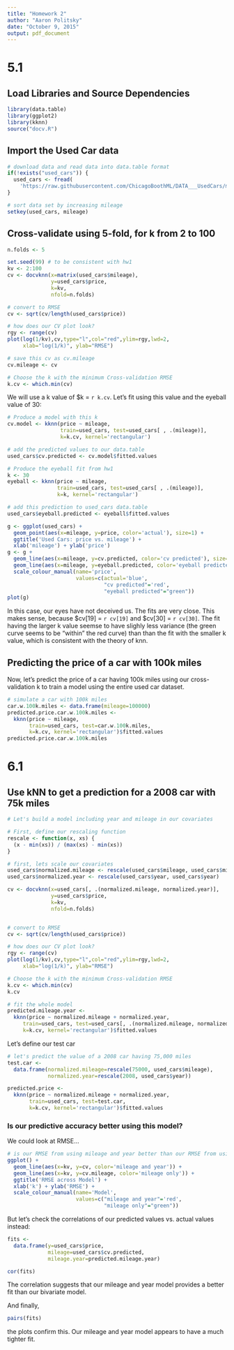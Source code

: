 ```yaml
---
title: "Homework 2"
author: "Aaron Politsky"
date: "October 9, 2015"
output: pdf_document
---
```



# 5.1
## Load Libraries and Source Dependencies

```r
library(data.table)
library(ggplot2)
library(kknn)
source("docv.R")
```

## Import the Used Car data

```r
# download data and read data into data.table format
if(!exists("used_cars")) {
  used_cars <- fread(
    'https://raw.githubusercontent.com/ChicagoBoothML/DATA___UsedCars/master/UsedCars_small.csv')  
}

# sort data set by increasing mileage
setkey(used_cars, mileage)
```

## Cross-validate using 5-fold, for k from 2 to 100

```r
n.folds <- 5

set.seed(99) # to be consistent with hw1
kv <- 2:100
cv <- docvknn(x=matrix(used_cars$mileage), 
              y=used_cars$price, 
              k=kv,
              nfold=n.folds)

# convert to RMSE
cv <- sqrt(cv/length(used_cars$price))

# how does our CV plot look?
rgy <- range(cv)
plot(log(1/kv),cv,type="l",col="red",ylim=rgy,lwd=2,
     xlab="log(1/k)", ylab="RMSE")

# save this cv as cv.mileage
cv.mileage <- cv

# Choose the k with the minimum Cross-validation RMSE
k.cv <- which.min(cv)
```

We will use a k value of $k = `r k.cv`.  Let's fit using this value and the eyeball value of 30:

```r

# Produce a model with this k
cv.model <- kknn(price ~ mileage,
                 train=used_cars, test=used_cars[ , .(mileage)],
                 k=k.cv, kernel='rectangular')

# add the predicted values to our data.table
used_cars$cv.predicted <- cv.model$fitted.values

# Produce the eyeball fit from hw1
k <- 30
eyeball <- kknn(price ~ mileage,
                train=used_cars, test=used_cars[ , .(mileage)],
                k=k, kernel='rectangular')

# add this prediction to used_cars data.table
used_cars$eyeball.predicted <- eyeball$fitted.values

g <- ggplot(used_cars) + 
  geom_point(aes(x=mileage, y=price, color='actual'), size=1) + 
  ggtitle('Used Cars: price vs. mileage') +
  xlab('mileage') + ylab('price')
g <- g + 
  geom_line(aes(x=mileage, y=cv.predicted, color='cv predicted'), size=0.6) +
  geom_line(aes(x=mileage, y=eyeball.predicted, color='eyeball predicted'), size=0.6) + 
  scale_colour_manual(name='price',
                      values=c(actual='blue', 
                               "cv predicted"='red',
                               "eyeball predicted"="green"))
plot(g)

```

In this case, our eyes have not deceived us.  The fits are very close.  This makes sense, because $cv[19] = `r cv[19]` and $cv[30] = `r cv[30]`.  The fit having the larger k value seemse to have slighly less variance (the green curve seems to be "within" the red curve) than than the fit with the smaller k value, which is consistent with the theory of knn.  

## Predicting the price of a car with 100k miles 
Now, let's predict the price of a car having 100k miles using our cross-validation k to train a model using the entire used car dataset.  

```r
# simulate a car with 100k miles
car.w.100k.miles <- data.frame(mileage=100000)
predicted.price.car.w.100k.miles <- 
  kknn(price ~ mileage,
       train=used_cars, test=car.w.100k.miles,
       k=k.cv, kernel='rectangular')$fitted.values
predicted.price.car.w.100k.miles
```

# 6.1
## Use kNN to get a prediction for a 2008 car with 75k miles

```r
# Let's build a model including year and mileage in our covariates

# First, define our rescaling function
rescale <- function(x, xs) {
  (x - min(xs)) / (max(xs) - min(xs))
} 

# first, lets scale our covariates
used_cars$normalized.mileage <- rescale(used_cars$mileage, used_cars$mileage)
used_cars$normalized.year <- rescale(used_cars$year, used_cars$year)

cv <- docvknn(x=used_cars[, .(normalized.mileage, normalized.year)], 
              y=used_cars$price, 
              k=kv,
              nfold=n.folds)


# convert to RMSE
cv <- sqrt(cv/length(used_cars$price))

# how does our CV plot look?
rgy <- range(cv)
plot(log(1/kv),cv,type="l",col="red",ylim=rgy,lwd=2,
     xlab="log(1/k)", ylab="RMSE")

# Choose the k with the minimum Cross-validation RMSE
k.cv <- which.min(cv)
k.cv

# fit the whole model
predicted.mileage.year <- 
  kknn(price ~ normalized.mileage + normalized.year,
     train=used_cars, test=used_cars[, .(normalized.mileage, normalized.year)],
     k=k.cv, kernel='rectangular')$fitted.values


```

Let's define our test car

```r

# let's predict the value of a 2008 car having 75,000 miles
test.car <- 
  data.frame(normalized.mileage=rescale(75000, used_cars$mileage), 
             normalized.year=rescale(2008, used_cars$year))

predicted.price <- 
  kknn(price ~ normalized.mileage + normalized.year,
       train=used_cars, test=test.car,
       k=k.cv, kernel='rectangular')$fitted.values
```

### Is our predictive accuracy better using this model?
We could look at RMSE...

```r


# is our RMSE from using mileage and year better than our RMSE from using only mileage?
ggplot() + 
  geom_line(aes(x=kv, y=cv, color='mileage and year')) + 
  geom_line(aes(x=kv, y=cv.mileage, color='mileage only')) + 
  ggtitle('RMSE across Model') +
  xlab('k') + ylab('RMSE') + 
  scale_colour_manual(name='Model',
                      values=c("mileage and year"='red',
                               "mileage only"="green"))
```

But let's check the correlations of our predicted values vs. actual values instead:
```r

fits <-
  data.frame(y=used_cars$price, 
             mileage=used_cars$cv.predicted, 
             mileage.year=predicted.mileage.year)

cor(fits)
```

The correlation suggests that our mileage and year model provides a better fit than our bivariate model.  

And finally, 

```r
pairs(fits)
```

the plots confirm this.  Our mileage and year model appears to have a much tighter fit.  

